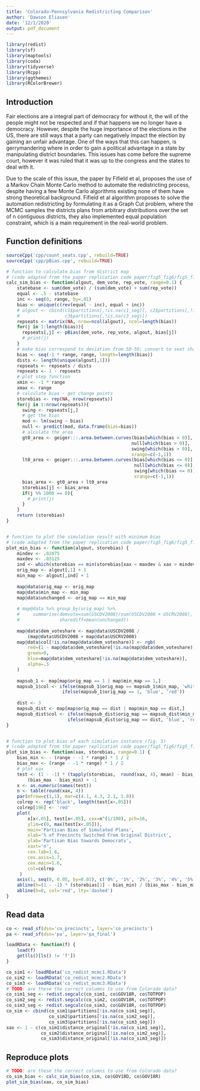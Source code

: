 ```yaml
---
title: 'Colorado-Pennsylvania Redistricting Comparison'
author: 'Dawson Eliasen'
date: '12/1/2020'
output: pdf_document
---
```


```r
library(redist)
library(sf)
library(maptools)
library(coda)
library(tidyverse)
library(Rcpp)
library(ggthemes)
library(RColorBrewer)
```



## Introduction 

  Fair elections are a integral part of democracy for without it, the will of the people might not be respected and if that happens we no longer have a democracy. However, despite the huge importance of the elections in the US, there are still ways that a party can negatively impact the election by gaining an unfair advantage. One of the ways that this can happen, is gerrymandering where in order to gain a political advantage in a state by manipulating district boundaries. This issues has come before the supreme court, however it was ruled that it was up to the congress and the states to deal with it.
  
  Due to the scale of this issue, the paper by Fifield et al, proposes the use of a Markov Chain Monte Carlo method to automate the redistricting process, despite having a few Monte Carlo algorithms existing none of them have strong theoretical background. Fifield et al algorithm proposes to solve the automation redistricting by formulating it as a Graph Cut problem, where the MCMC samples the districts plans from arbitrary distributions over the set of n contiguous districts, they also implemented equal population constraint, which is a main requirement in the real-world problem. 


  









## Function definitions

```r
sourceCpp('cpp/count_seats.cpp', rebuild=TRUE)
sourceCpp('cpp/pBias.cpp', rebuild=TRUE)
```

```r
# function to calculate bias from district map
# (code adapted from the paper replication code paper/fig5_fig6/fig5_fig6.R)
calc_sim_bias <- function(algout, dem_vote, rep_vote, range=0.1) {
    statebase <- sum(dem_vote) / (sum(dem_vote) + sum(rep_vote))
    equal <- .5 - statebase
    inc <- seq(0, range, by=.01)
    bias <- unique(c(rev(equal - inc), equal + inc))
    # algout <- cbind(c1$partitions[,!is.na(c1_seg)], c2$partitions[,!is.na(c2_seg)], 
    #                 c3$partitions[,!is.na(c3_seg)])
    repseats <- matrix(NA, nrow=ncol(algout), ncol=length(bias))
    for(j in 1:length(bias)){
      repseats[,j] <- pBias(dem_vote, rep_vote, algout, bias[j])
      # print(j)
    }
    # make bias correspond to deviation from 50-50; convert to seat share
    bias <- seq(-1 * range, range, length=length(bias))
    dists <- length(unique(algout[,1]))
    repseats <- repseats / dists
    repseats <- 1 - repseats
    # plot step function
    xmin <- -1 * range
    xmax <- range
    # calculate bias - get change points
    storebias <- rep(NA, nrow(repseats))
    for(j in 1:nrow(repseats)){
      swing <- repseats[j,]
      # get the bias
      mod <- lm(swing ~ bias)
      null <- predict(mod, data.frame(bias=bias))
      # alculate the area
      gt0_area <- geiger:::.area.between.curves(bias[which(bias > 0)],
                                               null[which(bias > 0)],
                                               swing[which(bias > 0)],
                                               xrange=c(-1,1))
      lt0_area <- geiger:::.area.between.curves(bias[which(bias <= 0)],
                                                null[which(bias <= 0)],
                                                swing[which(bias <= 0)],
                                                xrange=c(-1,1))
      bias_area <- gt0_area + lt0_area
      storebias[j] <- bias_area
      if(j %% 1000 == 0){
        # print(j)
      }
    }
    return (storebias)
}


# function to plot the simulation result with minimum bias
# (code adapted from the paper replication code paper/fig5_fig6/fig5_fig6.R)
plot_min_bias <- function(algout, storebias) {
    mindev <- .02875
    maxdev <- .03125
    ind <- which(storebias == min(storebias[xax < maxdev & xax > mindev]))[1]
    orig_map <- algout[,1] + 1
    min_map <- algout[,ind] + 1
    
    map@data$orig_map <- orig_map
    map@data$min_map <- min_map
    map@data$unchanged <- orig_map == min_map
    
    # map@data %>% group_by(orig_map) %>%
    #     summarise(demvote=sum(USCDV2008)/sum(USCDV2008 + USCRV2008),
    #               sharediff=mean(unchanged))
    
    map@data$dem_voteshare <- map@data$USCDV2008 /
        (map@data$USCDV2008 + map@data$USCRV2008)
    map@data$col[!is.na(map@data$dem_voteshare)] <- rgb(
        red=(1 - map@data$dem_voteshare[!is.na(map@data$dem_voteshare)]),
        green=0,
        blue=map@data$dem_voteshare[!is.na(map@data$dem_voteshare)],
        alpha=.5
    )
    
    mapsub_1 <- map[map$orig_map == 1 | map$min_map == 1,]
    mapsub_1$col <- ifelse(mapsub_1$orig_map == mapsub_1$min_map, 'white',
                     ifelse(mapsub_1$orig_map == 1, 'blue', 'red'))
    
    dist <- 3
    mapsub_dist <- map[map$orig_map == dist | map$min_map == dist,]
    mapsub_dist$col <- ifelse(mapsub_dist$orig_map == mapsub_dist$min_map, 'white',
                       ifelse(mapsub_dist$orig_map == dist, 'blue', 'red'))
}


# function to plot bias of each simulation instance (fig. 5)
# (code adapted from the paper replication code paper/fig5_fig6/fig5_fig6.R)
plot_sim_bias <- function(xax, storebias, range=0.1) {
    bias_min <- - (range - -1 * range) * 1 / 2
    bias_max <- (range - -1 * range) * 1 / 2
    # plot xax
    test <- (1 - -1) * (tapply(storebias,  round(xax, 4), mean) - bias_min) / 
        (bias_max - bias_min) + -1
    x <- as.numeric(names(test)) 
    n <- table(round(xax, 4))
    par(mfrow=c(1,1), mar=c(4.1, 4.3, 2.1, 1.0))
    colrep <- rep('black', length(test[x<.05]))
    colrep[196] <- 'red'
    plot(
        x[x<.05], test[x<.05], cex=n^(1/100), pch=16,
        ylim=c(0, max(test[x<.05])),
        main='Partisan Bias of Simulated Plans',
        xlab='% of Precincts Switched From Original District',
        ylab='Partisan Bias towards Democrats',
        xaxt='n',
        cex.lab=1.6,
        cex.axis=1.7,
        cex.main=1.6,
        col=colrep
     )
    axis(1, seq(0, 0.05, by=0.01), c('0%', '1%', '2%', '3%', '4%', '5%'), cex.axis=1.7)
    abline(h=(1 - -1) * (storebias[1] - bias_min) / (bias_max - bias_min) + -1)
    abline(h=0, col='red', lty='dashed')
}
```

## Read data

```r
co <- read_sf(dsn='co_precincts', layer='co_precincts')
pa <- read_sf(dsn='pa', layer='pa_final')

loadRData <- function(f) {
    load(f)
    get(ls()[ls() != 'f'])
}

co_sim1 <- loadRData('co_redist_mcmc1.RData')
co_sim2 <- loadRData('co_redist_mcmc2.RData')
co_sim3 <- loadRData('co_redist_mcmc3.RData')
# TODO: are these the correct columns to use from Colorado data?
co_sim1_seg <- redist.segcalc(co_sim1, co$GOV18R, co$TOTPOP)
co_sim2_seg <- redist.segcalc(co_sim2, co$GOV18R, co$TOTPOP)
co_sim3_seg <- redist.segcalc(co_sim3, co$GOV18R, co$TOTPOP)
co_sim <- cbind(co_sim1$partitions[!is.na(co_sim1_seg)],
                co_sim2$partitions[!is.na(co_sim2_seg)], 
                co_sim3$partitions[!is.na(co_sim3_seg)])
xax <- 1 - c(co_sim1$distance_original[!is.na(co_sim1_seg)],
             co_sim2$distance_original[!is.na(co_sim2_seg)],
             co_sim3$distance_original[!is.na(co_sim3_seg)])
```

## Reproduce plots

```r
# TODO: are these the correct columns to use from Colorado data?
co_sim_bias <- calc_sim_bias(co_sim, co$GOV18D, co$GOV18R)
plot_sim_bias(xax, co_sim_bias)
```

